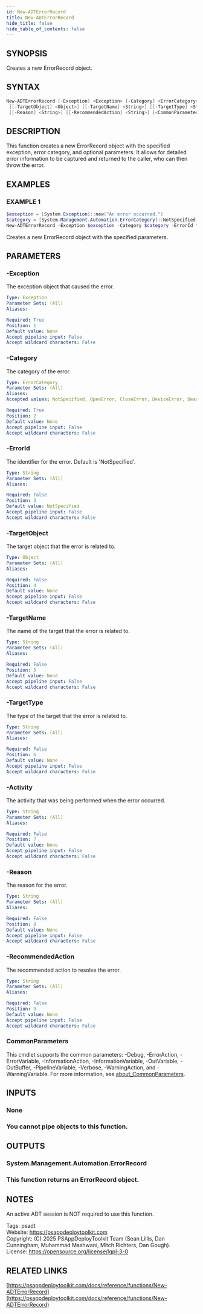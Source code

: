```yaml
---
id: New-ADTErrorRecord
title: New-ADTErrorRecord
hide_title: false
hide_table_of_contents: false
---
```


## SYNOPSIS

Creates a new ErrorRecord object.

## SYNTAX

```powershell
New-ADTErrorRecord [-Exception] <Exception> [-Category] <ErrorCategory> [[-ErrorId] <String>]
 [[-TargetObject] <Object>] [[-TargetName] <String>] [[-TargetType] <String>] [[-Activity] <String>]
 [[-Reason] <String>] [[-RecommendedAction] <String>] [<CommonParameters>]
```

## DESCRIPTION

This function creates a new ErrorRecord object with the specified exception, error category, and optional parameters.
It allows for detailed error information to be captured and returned to the caller, who can then throw the error.

## EXAMPLES

### EXAMPLE 1

```powershell
$exception = [System.Exception]::new("An error occurred.")
$category = [System.Management.Automation.ErrorCategory]::NotSpecified
New-ADTErrorRecord -Exception $exception -Category $category -ErrorId "CustomErrorId" -TargetObject $null -TargetName "TargetName" -TargetType "TargetType" -Activity "Activity" -Reason "Reason" -RecommendedAction "RecommendedAction"
```


Creates a new ErrorRecord object with the specified parameters.

## PARAMETERS

### -Exception

The exception object that caused the error.

```yaml
Type: Exception
Parameter Sets: (All)
Aliases:

Required: True
Position: 1
Default value: None
Accept pipeline input: False
Accept wildcard characters: False
```

### -Category

The category of the error.

```yaml
Type: ErrorCategory
Parameter Sets: (All)
Aliases:
Accepted values: NotSpecified, OpenError, CloseError, DeviceError, DeadlockDetected, InvalidArgument, InvalidData, InvalidOperation, InvalidResult, InvalidType, MetadataError, NotImplemented, NotInstalled, ObjectNotFound, OperationStopped, OperationTimeout, SyntaxError, ParserError, PermissionDenied, ResourceBusy, ResourceExists, ResourceUnavailable, ReadError, WriteError, FromStdErr, SecurityError, ProtocolError, ConnectionError, AuthenticationError, LimitsExceeded, QuotaExceeded, NotEnabled

Required: True
Position: 2
Default value: None
Accept pipeline input: False
Accept wildcard characters: False
```

### -ErrorId

The identifier for the error.
Default is 'NotSpecified'.

```yaml
Type: String
Parameter Sets: (All)
Aliases:

Required: False
Position: 3
Default value: NotSpecified
Accept pipeline input: False
Accept wildcard characters: False
```

### -TargetObject

The target object that the error is related to.

```yaml
Type: Object
Parameter Sets: (All)
Aliases:

Required: False
Position: 4
Default value: None
Accept pipeline input: False
Accept wildcard characters: False
```

### -TargetName

The name of the target that the error is related to.

```yaml
Type: String
Parameter Sets: (All)
Aliases:

Required: False
Position: 5
Default value: None
Accept pipeline input: False
Accept wildcard characters: False
```

### -TargetType

The type of the target that the error is related to.

```yaml
Type: String
Parameter Sets: (All)
Aliases:

Required: False
Position: 6
Default value: None
Accept pipeline input: False
Accept wildcard characters: False
```

### -Activity

The activity that was being performed when the error occurred.

```yaml
Type: String
Parameter Sets: (All)
Aliases:

Required: False
Position: 7
Default value: None
Accept pipeline input: False
Accept wildcard characters: False
```

### -Reason

The reason for the error.

```yaml
Type: String
Parameter Sets: (All)
Aliases:

Required: False
Position: 8
Default value: None
Accept pipeline input: False
Accept wildcard characters: False
```

### -RecommendedAction

The recommended action to resolve the error.

```yaml
Type: String
Parameter Sets: (All)
Aliases:

Required: False
Position: 9
Default value: None
Accept pipeline input: False
Accept wildcard characters: False
```

### CommonParameters

This cmdlet supports the common parameters: -Debug, -ErrorAction, -ErrorVariable, -InformationAction, -InformationVariable, -OutVariable, -OutBuffer, -PipelineVariable, -Verbose, -WarningAction, and -WarningVariable. For more information, see [about_CommonParameters](http://go.microsoft.com/fwlink/?LinkID=113216).

## INPUTS

### None

### You cannot pipe objects to this function.
## OUTPUTS

### System.Management.Automation.ErrorRecord

### This function returns an ErrorRecord object.
## NOTES
An active ADT session is NOT required to use this function.

Tags: psadt<br />
Website: https://psappdeploytoolkit.com<br />
Copyright: (C) 2025 PSAppDeployToolkit Team (Sean Lillis, Dan Cunningham, Muhammad Mashwani, Mitch Richters, Dan Gough).<br />
License: https://opensource.org/license/lgpl-3-0

## RELATED LINKS

[https://psappdeploytoolkit.com/docs/reference/functions/New-ADTErrorRecord](https://psappdeploytoolkit.com/docs/reference/functions/New-ADTErrorRecord)
